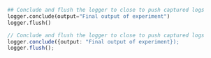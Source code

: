 ```python Python
## Conclude and flush the logger to close to push captured logs
logger.conclude(output="Final output of experiment")
logger.flush()
```

```typescript Typescript
// Conclude and flush the logger to close to push captured logs
logger.conclude({output: "Final output of experiment});
logger.flush();
```